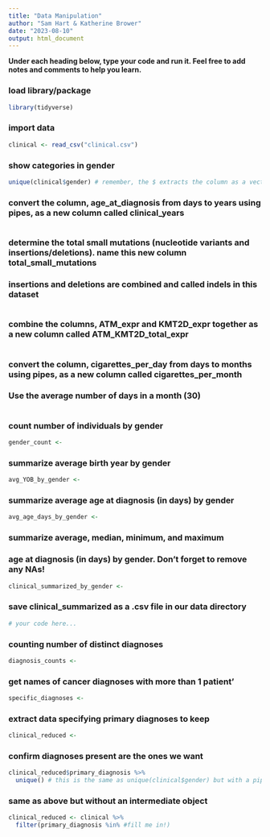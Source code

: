 ```yaml
---
title: "Data Manipulation"
author: "Sam Hart & Katherine Brower"
date: "2023-08-10"
output: html_document
---
```


__Under each heading below, type your code and run it. Feel free to add notes and comments to help you learn.__ 


### load library/package

```r
library(tidyverse)
```


### import data
```r
clinical <- read_csv("clinical.csv")
```

### show categories in gender
```r
unique(clinical$gender) # remember, the $ extracts the column as a vector
```


### convert the column, age_at_diagnosis from days to years using pipes, as a new column called clinical_years 
```r

```

### determine the total small mutations (nucleotide variants and insertions/deletions). name this new column total_small_mutations
### insertions and deletions are combined and called indels in this dataset
```r


```

### combine the columns, ATM_expr and KMT2D_expr together as a new column called ATM_KMT2D_total_expr
```r

```

### convert the column, cigarettes_per_day from days to months using pipes, as a new column called cigarettes_per_month
### Use the average number of days in a month (30)
```r

```

### count number of individuals by gender
```r
gender_count <- 

```

### summarize average birth year by gender
```r
avg_YOB_by_gender <- 
```

### summarize average age at diagnosis (in days) by gender
```r
avg_age_days_by_gender <-
```

### summarize average, median, minimum, and maximum 
### age at diagnosis (in days) by gender. Don't forget to remove any NAs!

```r
clinical_summarized_by_gender <- 
```

### save clinical_summarized as a .csv file in our data directory

```r
# your code here...
```

### counting number of distinct diagnoses

```r
diagnosis_counts <- 
```

### get names of cancer diagnoses with more than 1 patient'

```r
specific_diagnoses <-
``` 
  
### extract data specifying primary diagnoses to keep

```r
clinical_reduced <- 

```
  
### confirm diagnoses present are the ones we want

```r
clinical_reduced$primary_diagnosis %>% 
  unique() # this is the same as unique(clinical$gender) but with a pipe
```

### same as above but without an intermediate object

```r
clinical_reduced <- clinical %>%
  filter(primary_diagnosis %in% #fill me in!)
```
